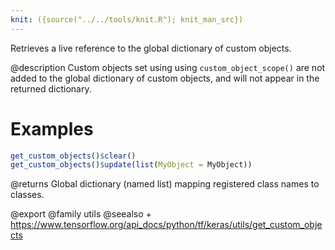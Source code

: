 ```yaml
---
knit: ({source("../../tools/knit.R"); knit_man_src})
---
```

Retrieves a live reference to the global dictionary of custom objects.

@description
Custom objects set using using `custom_object_scope()` are not added to the
global dictionary of custom objects, and will not appear in the returned
dictionary.

# Examples
```r
get_custom_objects()$clear()
get_custom_objects()$update(list(MyObject = MyObject))
```

@returns
    Global dictionary (named list) mapping registered class names to classes.

@export
@family utils
@seealso
+ <https://www.tensorflow.org/api_docs/python/tf/keras/utils/get_custom_objects>
